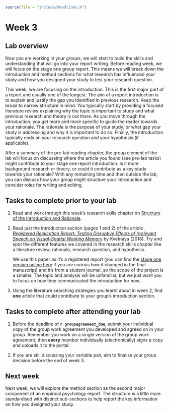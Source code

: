 ```r
source(file = "include/deadlines.R")
```

# Week 3

## Lab overview

Now you are working in your groups, we will start to build the skills and understanding that will go into your report writing. Before reading week, we will focus on the stage one group report. This means we will break down the introduction and method sections for what research has influenced your study and how you designed your study to test your research question.

This week, we are focusing on the introduction. This is the first major part of a report and usually one of the longest. The aim of a report introduction is to explain and justify the gap you identified in previous research. Keep the broad to narrow structure in mind. You typically start by providing a focused literature review explaining why the topic is important to study and what previous research and theory is out there. As you move through the introduction, you get more and more specific to guide the reader towards your rationale. The rationale is the purpose of your study, or what gap your study is addressing and why it is important to do so. Finally, the introduction typically ends on your research question and your hypothesis (if applicable). 

After a summary of the pre-lab reading chapter, the group element of the lab will focus on discussing where the article you found (see pre-lab tasks) might contribute to your stage one report introduction. Is it more background research or theory, or could it contribute as a key study towards your rationale? With any remaining time and then outside the lab, you can discuss how your group might structure your introduction and consider roles for writing and editing. 

## Tasks to complete prior to your lab

1. Read and work through this week's research skills chapter on [Structure of the Introduction and Rationale](#intro-rationale). 

2. Read just the introduction section (pages 1 and 2) of the article [*Registered Replication Report: Testing Disruptive Effects of Irrelevant Speech on Visual-Spatial Working Memory*](https://jeps.efpsa.org/articles/10.5334/jeps.450){target="_blank"} by Kvetnaya (2018). Try and spot the different features we covered in the research skills chapter like a literature review, rationale, research question, and hypothesis. 

    We use this paper as it's a registered report (you can find the [stage one version online here](https://osf.io/j4475){target="_blank"} if you are curious how it changed in the final manuscript) and it's from a student journal, so the scope of the project is a smaller. The topic and analysis will be unfamiliar, but we just want you to focus on how they communicated the introduction for now. 

3. Using the literature searching strategies you learnt about in week 2, find **one** article that could contribute to your group's introduction section. 

## Tasks to complete after attending your lab

1. Before the deadline of **`r groupagreement_due`**, submit your individual copy of the group work agreement you developed and agreed on in your group. Remember you work on a single version of the group work agreement, then **every** member individually (electronically) signs a copy and uploads it to the portal. 

2. If you are still discussing your variable pair, aim to finalise your group decision before the end of week 3. 

## Next week 

Next week, we will explore the method section as the second major component of an empirical psychology report. The structure is a little more standardised with distinct sub-sections to help report the key information on how you designed your study. 
